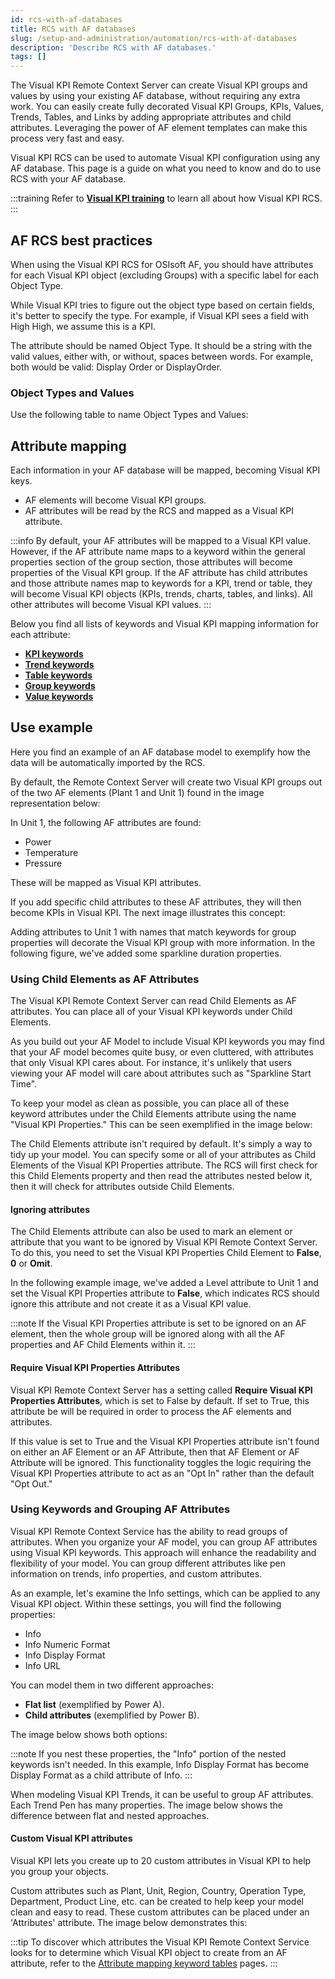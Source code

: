 ```yaml
---
id: rcs-with-af-databases
title: RCS with AF databases
slug: /setup-and-administration/automation/rcs-with-af-databases
description: 'Describe RCS with AF databases.'
tags: []
---
```




The Visual KPI Remote Context Server can create Visual KPI groups and values by using your existing AF database, without requiring any extra work. You can easily create fully decorated Visual KPI Groups, KPIs, Values, Trends, Tables, and Links by adding appropriate attributes and child attributes. Leveraging the power of AF element templates can make this process very fast and easy.

Visual KPI RCS can be used to automate Visual KPI configuration using any AF database. This page is a guide on what you need to know and do to use RCS with your AF database.

:::training
Refer to **[Visual KPI training](https://www.transpara.com/course/visual-kpi-remote-context-server-rcs-training/)** to learn all about how Visual KPI RCS.
:::

## AF RCS best practices

When using the Visual KPI RCS for OSIsoft AF, you should have attributes for each Visual KPI object (excluding Groups) with a specific label for each Object Type.

While Visual KPI tries to figure out the object type based on certain fields, it's better to specify the type. For example, if Visual KPI sees a field with High High, we assume this is a KPI.

The attribute should be named Object Type. It should be a string with the valid values, either with, or without, spaces between words. For example, both would be valid: Display Order or DisplayOrder.

### Object Types and Values

Use the following table to name Object Types and Values:


<JsonToTable jsonData={table} />

## Attribute mapping

Each information in your AF database will be mapped, becoming Visual KPI keys. 

- AF elements will become Visual KPI groups.
- AF attributes will be read by the RCS and mapped as a Visual KPI attribute.

:::info
By default, your AF attributes will be mapped to a Visual KPI value. However, if the AF attribute name maps to a keyword within the general properties section of the group section, those attributes will become properties of the Visual KPI group. If the AF attribute has child attributes and those attribute names map to keywords for a KPI, trend or table, they will become Visual KPI objects (KPIs, trends, charts, tables, and links). All other attributes will become Visual KPI values.
:::

Below you find all lists of keywords and Visual KPI mapping information for each attribute:

- **[KPI keywords](/docs/setup-and-administration/af-databases/kpi-keywords)**
- **[Trend keywords](/docs/setup-and-administration/af-databases/trend-keywords)**
- **[Table keywords](/docs/setup-and-administration/af-databases/table-keywords)**
- **[Group keywords](/docs/setup-and-administration/af-databases/group-keywords)**
- **[Value keywords](/docs/setup-and-administration/af-databases/value-keywords)**

## Use example

Here you find an example of an AF database model to exemplify how the data will be automatically imported by the RCS.

By default, the Remote Context Server will create two Visual KPI groups out of the two AF elements  (Plant 1 and Unit 1) found in the image representation below:

<StylizedImage
  imgURL="img/setup-adm/automation/how-to-use/af-database/af_model.png"
  alt=""
/>

In Unit 1, the following AF attributes are found:

- Power
- Temperature
- Pressure

These will be mapped as Visual KPI attributes.

If you add specific child attributes to these AF attributes, they will then become KPIs in Visual KPI. The next image illustrates this concept:

<StylizedImage
  imgURL="img/setup-adm/automation/how-to-use/af-database/af_attributes.png"
  alt=""
/>

Adding attributes to Unit 1 with names that match keywords for group properties will decorate the Visual KPI group with more information. In the following figure, we've added some sparkline duration properties.

### Using Child Elements as AF Attributes

The Visual KPI Remote Context Server can read Child Elements as AF attributes. You can place all of your Visual KPI keywords under Child Elements.

As you build out your AF Model to include Visual KPI keywords you may find that your AF model becomes quite busy, or even cluttered, with attributes that only Visual KPI cares about. For instance, it's unlikely that users viewing your AF model will care about attributes such as "Sparkline Start Time".

To keep your model as clean as possible, you can place all of these keyword attributes under the Child Elements attribute using the name "Visual KPI Properties." This can be seen exemplified in the image below:

<StylizedImage
  imgURL="img/setup-adm/automation/how-to-use/af-database/af_visual_kpi_properties.png"
  alt=""
/>

The Child Elements attribute isn't required by default. It's simply a way to tidy up your model. You can specify some or all of your attributes as Child Elements of the Visual KPI Properties attribute. The RCS will first check for this Child Elements property and then read the attributes nested below it, then it will check for attributes outside Child Elements.

#### Ignoring attributes

The Child Elements attribute can also be used to mark an element or attribute that you want to be ignored by Visual KPI Remote Context Server. To do this, you need to set the Visual KPI Properties Child Element to **False**, **0** or **Omit**.

In the following example image, we've added a Level attribute to Unit 1 and set the Visual KPI Properties attribute to **False**, which indicates RCS should ignore this attribute and not create it as a Visual KPI value.

<StylizedImage
  imgURL="img/setup-adm/automation/how-to-use/af-database/af_ignore.jpg"
  alt=""
/>

:::note
If the Visual KPI Properties attribute is set to be ignored on an AF element, then the whole group will be ignored along with all the AF properties and AF Child Elements within it.
:::

#### Require Visual KPI Properties Attributes

Visual KPI Remote Context Server has a setting called **Require Visual KPI Properties Attributes**, which is set to False by default. If set to True, this attribute be will be required in order to process the AF elements and attributes.

If this value is set to True and the Visual KPI Properties attribute isn't found on either an AF Element or an AF Attribute, then that AF Element or AF Attribute will be ignored. This functionality toggles the logic requiring the Visual KPI Properties attribute to act as an "Opt In" rather than the default "Opt Out."


<StylizedImage
  imgURL="img/setup-adm/automation/how-to-use/af-database/af_Opt_In_Property.png"
  alt=""
/>


### Using Keywords and Grouping AF Attributes

Visual KPI Remote Context Service has the ability to read groups of attributes. When you organize your AF model, you can group AF attributes using Visual KPI keywords. This approach will enhance the readability and flexibility of your model. You can group different attributes like pen information on trends, info properties, and custom attributes.

As an example, let's examine the Info settings, which can be applied to any Visual KPI object. Within these settings, you will find the following properties:

- Info
- Info Numeric Format
- Info Display Format
- Info URL

You can model them in two different approaches:

- **Flat list** (exemplified by Power A).
- **Child attributes** (exemplified by Power B).

The image below shows both options:

<StylizedImage
  imgURL="img/setup-adm/automation/how-to-use/af-database/af_Info_Child_Attributes.png"
  alt=""
/>

:::note
If you nest these properties, the "Info" portion of the nested keywords isn't needed. In this example, Info Display Format has become Display Format as a child attribute of Info.
:::

When modeling Visual KPI Trends, it can be useful to group AF attributes. Each Trend Pen has many properties. The image below shows the difference between flat and nested approaches.

<StylizedImage
  imgURL="img/setup-adm/automation/how-to-use/af-database/af_Attribute_Flat_and_Nested_Approches.png"
  alt=""
/>

#### Custom Visual KPI attributes

Visual KPI lets you create up to 20 custom attributes in Visual KPI to help you group your objects.

Custom attributes such as Plant, Unit, Region, Country, Operation Type, Department, Product Line, etc. can be created to help keep your model clean and easy to read. These custom attributes can be placed under an 'Attributes' attribute. The image below demonstrates this:

<StylizedImage
  imgURL="img/setup-adm/automation/how-to-use/af-database/af_Custom_Attributes.png"
  alt=""
/>

:::tip
To discover which attributes the Visual KPI Remote Context Service looks for to determine which Visual KPI object to create from an AF attribute, refer to the [Attribute mapping keyword tables](#attributes-mapping) pages.
:::
